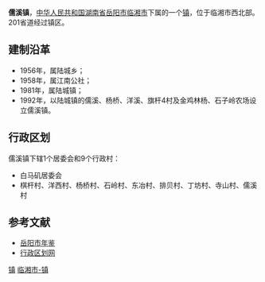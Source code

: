 {{中国乡级行政区<!---乡级行政区专用模板--->
|行政区全称 = 儒溪镇
|景观照片文件名 = 
|景观照片描述 = 
|位置图文件名 = 
|位置图描述 = 
|汉语拼音 = 
|通用拼音 = 
|上级行政区 = [[湖南省|湖南省]][[岳阳市|岳阳市]][[临湘市|临湘市]]
|行政区类别 = 镇
|行政区划代码 = 430682111
|建置时间 = 1992年
|政府驻地 = 儒溪
|地理坐标 = 
|毗邻 = 
|行政区划 = 10
|村委会 = 9
|居委会 = 1
|总面积 = 36平方公里
|户籍人口 = 1.1万
|户籍人口年份 = 2009
|常住人口 = 
|常住人口年份 = 
|人口密度 = 
|GDP = 
|GDP年份 = 
|邮政编码 =  
|电话区号 = 
|时区 = UTC+8（[[东八区|东八区]]）
|官方网站 = 
|网站名称 = 
}}
'''儒溪镇'''，[[中华人民共和国|中华人民共和国]][[湖南省|湖南省]][[岳阳市|岳阳市]][[临湘市|临湘市]]下属的一个[[镇|镇]]，位于临湘市西北部。201省道经过镇区。

==建制沿革==
*1956年，属陆城乡；
*1958年，属江南公社；
*1981年，属陆城镇；
*1992年，以陆城镇的儒溪、杨桥、洋溪、旗杆4村及金鸡林杨、石子岭农场设立儒溪镇。

==行政区划==
儒溪镇下辖1个居委会和9个行政村：
*白马矶居委会
*棋杆村、洋西村、杨桥村、石岭村、东冶村、排贝村、丁坊村、寺山村、儒溪村

==参考文献==
*[http://www.yysqw.gov.cn/Html/10/1/34/5/25301562.html 岳阳市年鉴]{{dead link|date=2017年11月 |bot=InternetArchiveBot |fix-attempted=yes }}
*[https://web.archive.org/web/20110921055716/http://www.xzqh.org/html/2011/0510/24661.html 行政区划网]

{{湖南小作品}}
{{临湘市行政区划}}

[[Category:临湘市行政区划|镇]]
[[Category:岳阳乡镇|临湘市-镇]]